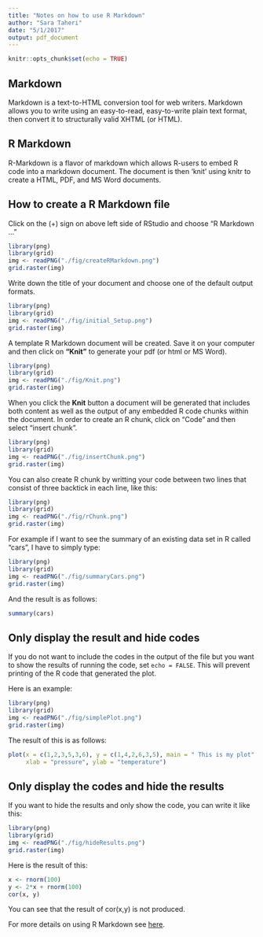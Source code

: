 ```yaml
---
title: "Notes on how to use R Markdown"
author: "Sara Taheri"
date: "5/1/2017"
output: pdf_document
---
```


```r
knitr::opts_chunk$set(echo = TRUE)
```
## Markdown

Markdown is a text-to-HTML conversion tool for web writers. Markdown allows you to write using an easy-to-read, easy-to-write plain text format, then convert it to structurally valid XHTML (or HTML).

## R Markdown

R-Markdown is a flavor of markdown which allows R-users to embed R code into a markdown document. The document is then ‘knit’ using knitr to create a HTML, PDF, and MS Word documents.

## How to create a R Markdown file

Click on the (+) sign on above left side of RStudio and choose "R Markdown ..."

```r
library(png)
library(grid)
img <- readPNG("./fig/createRMarkdown.png")
grid.raster(img)
```

Write down the title of your document and choose one of the default output formats.

```r
library(png)
library(grid)
img <- readPNG("./fig/initial_Setup.png")
grid.raster(img)
```

A template R Markdown document will be created. Save it on your computer and then click on **"Knit"** to generate your pdf (or html or MS Word). 

```r
library(png)
library(grid)
img <- readPNG("./fig/Knit.png")
grid.raster(img)
```

When you click the **Knit** button a document will be generated that includes both content as well as the output of any embedded R code chunks within the document. In order to create an R chunk, click on "Code" and then select "insert chunk".

```r
library(png)
library(grid)
img <- readPNG("./fig/insertChunk.png")
grid.raster(img)
```

You can also create R chunk by writting your code between two lines that consist of three backtick in each line, like this: 

```r
library(png)
library(grid)
img <- readPNG("./fig/rChunk.png")
grid.raster(img)
```

For example if I want to see the summary of an existing data set in R called "cars", I have to simply type:

```r
library(png)
library(grid)
img <- readPNG("./fig/summaryCars.png")
grid.raster(img)
```

And the result is as follows:

```r
summary(cars)
```

## Only display the result and hide codes

If you do not want to include the codes in the output of the file but you want to show the results of running the code, set `echo = FALSE`. This will prevent printing of the R code that generated the plot. 

Here is an example:

```r
library(png)
library(grid)
img <- readPNG("./fig/simplePlot.png")
grid.raster(img)
```

The result of this is as follows:

```r
plot(x = c(1,2,3,5,3,6), y = c(1,4,2,6,3,5), main = " This is my plot",
     xlab = "pressure", ylab = "temperature")
```

## Only display the codes and hide the results

If you want to hide the results and only show the code, you can write it like this:

```r
library(png)
library(grid)
img <- readPNG("./fig/hideResults.png")
grid.raster(img)
```

Here is the result of this:

```r
x <- rnorm(100)
y <- 2*x + rnorm(100)
cor(x, y)
```

You can see that the result of cor(x,y) is not produced.

For more details on using R Markdown see [here](http://rmarkdown.rstudio.com).